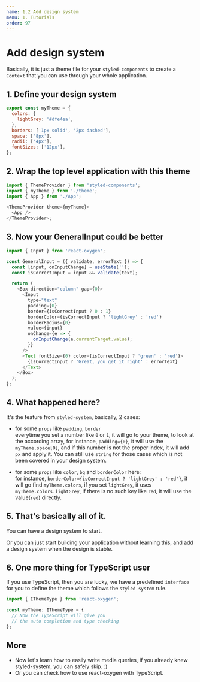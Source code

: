 ```yaml
---
name: 1.2 Add design system
menu: 1. Tutorials
order: 97
---
```



# Add design system

Basically, it is just a theme file for your `styled-components` to create a `Context` that you can use through your whole application.

## 1. Define your design system

```javascript
export const myTheme = {
  colors: {
    lightGrey: '#dfe4ea',
  },
  borders: ['1px solid', '2px dashed'],
  space: ['8px'],
  radii: ['4px'],
  fontSizes: ['12px'],
};
```

## 2. Wrap the top level application with this theme

```javascript
import { ThemeProvider } from 'styled-components';
import { myTheme } from './theme';
import { App } from './App';

<ThemeProvider theme={myTheme}>
  <App />
</ThemeProvider>;
```

## 3. Now your GeneralInput could be better

```javascript
import { Input } from 'react-oxygen';

const GeneralInput = ({ validate, errorText }) => {
  const [input, onInputChange] = useState('');
  const isCorrectInput = input && validate(text);

  return (
    <Box direction="column" gap={0}>
      <Input
        type="text"
        padding={0}
        border={isCorrectInput ? 0 : 1}
        borderColor={isCorrectInput ? 'lightGrey' : 'red'}
        borderRadius={0}
        value={input}
        onChange={e => {
          onInputChange(e.currentTarget.value);
        }}
      />
      <Text fontSize={0} color={isCorrectInput ? 'green' : 'red'}>
        {isCorrectInput ? 'Great, you get it right' : errorText}
      </Text>
    </Box>
  );
};
```

## 4. What happened here?

It's the feature from `styled-system`, basically, 2 cases:

- for some `props` like `padding`, `border`<br/>
  everytime you set a number like `0` or `1`, it will go to your theme, to look at the according array, for instance, `padding={0}`, it will use the `myTheme.space[0]`, and if this number is not the proper index, it will add `px` and apply it. You can still use `string` for those cases which is not been covered in your design system.

- for some `props` like `color`, `bg` and `borderColor` here:<br/>
  for instance, `borderColor={isCorrectInput ? 'lightGrey' : 'red'}`, it will go find `myTheme.colors`, if you set `lightGrey`, it uses `myTheme.colors.lightGrey`, if there is no such key like `red`, it will use the value(`red`) directly.

## 5. That's basically all of it.

You can have a design system to start.

Or you can just start building your application without learning this, and add a design system when the design is stable.

## 6. One more thing for TypeScript user

If you use TypeScript, then you are lucky, we have a predefined `interface` for you to define the theme which follows the `styled-system` rule.

```typescript
import { IThemeType } from 'react-oxygen';

const myTheme: IThemeType = {
  // Now the TypeScript will give you
  // the auto completion and type checking
};
```

## More

- <Link to="/docs-1-tutorials-1-3-what-is-reponsive-type">
    Now let's learn how to easily write media queries, if you already knew
    styled-system, you can safely skip. :)
  </Link>

- <Link to="/docs-1-tutorials-1-4-type-script">
    Or you can check how to use react-oxygen with TypeScript.
  </Link>
